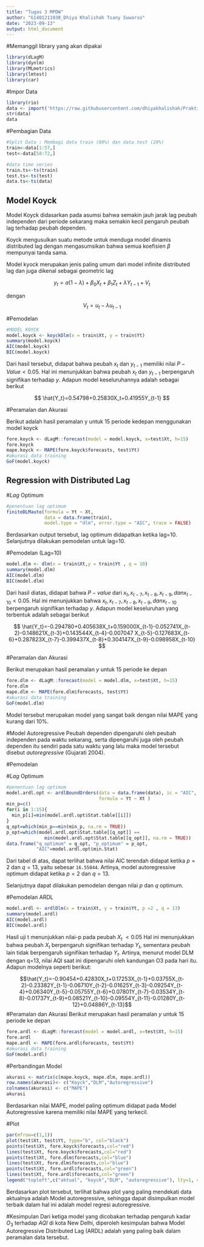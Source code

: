 ```yaml
---
title: "Tugas 3 MPDW"
author: "G1401211038_Dhiya Khalishah Tsany Suwarso"
date: "2023-09-13"
output: html_document
---
```


#Memanggil library yang akan dipakai
```r
library(dLagM)
library(dynlm)
library(MLmetrics)
library(lmtest)
library(car)
```

#Impor Data
```r
library(rio)
data <- import('https://raw.githubusercontent.com/dhiyakhalishah/PraktikumMPDW/main/Pertemuan%203/DataAsli_NewDelhi_Air_quality.csv')
str(data)
data
```

#Pembagian Data
```r
#Split Data : Membagi data train (80%) dan data test (20%)
train<-data[1:57,]
test<-data[58:72,]
```

```r
#data time series
train.ts<-ts(train)
test.ts<-ts(test)
data.ts<-ts(data)
```

## Model Koyck

Model Koyck didasarkan pada asumsi bahwa semakin jauh jarak lag peubah independen dari periode sekarang maka semakin kecil pengaruh peubah lag terhadap peubah dependen.

Koyck mengusulkan suatu metode untuk menduga model dinamis distributed lag dengan mengasumsikan bahwa semua koefisien $\beta$ mempunyai tanda sama.

Model kyock merupakan jenis paling umum dari model infinite distributed lag dan juga dikenal sebagai geometric lag

$$
y_t=a(1-\lambda)+\beta_0X_t+\beta_1Z_t+\lambda Y_{t-1}+V_t
$$

dengan $$V_t=u_t-\lambda u_{t-1}$$

#Pemodelan
```r
#MODEL KOYCK
model.koyck <- koyckDlm(x = train$Xt, y = train$Yt)
summary(model.koyck)
AIC(model.koyck)
BIC(model.koyck)
```
Dari hasil tersebut, didapat bahwa peubah $x_t$ dan $y_{t-1}$ memiliki nilai $P-Value<0.05$. Hal ini menunjukkan bahwa peubah $x_t$ dan $y_{t-1}$ berpengaruh signifikan terhadap $y$. Adapun model keseluruhannya adalah sebagai berikut

$$
\hat{Y_t}=0.54798+0.25830X_t+0.41955Y_{t-1}
$$

#Peramalan dan Akurasi

Berikut adalah hasil peramalan y untuk 15 periode kedepan menggunakan model koyck

```r
fore.koyck <- dLagM::forecast(model = model.koyck, x=test$Xt, h=15)
fore.koyck
mape.koyck <- MAPE(fore.koyck$forecasts, test$Yt)
#akurasi data training
GoF(model.koyck)
```

## Regression with Distributed Lag

#*Lag* Optimum
```r
#penentuan lag optimum 
finiteDLMauto(formula = Yt ~ Xt,
              data = data.frame(train), 
              model.type = "dlm", error.type = "AIC", trace = FALSE)
```

Berdasarkan output tersebut, lag optimum didapatkan ketika lag=10. Selanjutnya dilakukan pemodelan untuk lag=10.

#Pemodelan (Lag=10)
```r
model.dlm <- dlm(x = train$Xt,y = train$Yt , q = 10)
summary(model.dlm)
AIC(model.dlm)
BIC(model.dlm)
```

Dari hasil diatas, didapat bahwa $P-value$ dari $x_{t}, x_{t-7}, x_{t-8}, x_{t-9}, dan x_{t-10}<0.05$. Hal ini menunjukkan bahwa $x_{t}, x_{t-7}, x_{t-8}, x_{t-9}, dan x_{t-10}$ berpengaruh signifikan terhadap $y$. Adapun model keseluruhan yang terbentuk adalah sebagai berikut

$$
\hat{Y_t}=-0.294780+0.405638X_t+0.159000X_{t-1}-0.052741X_{t-2}-0.148621X_{t-3}+0.143544X_{t-4}-0.007047 X_{t-5}-0.127683X_{t-6}+0.287823X_{t-7}-0.399437X_{t-8}+0.304147X_{t-9}-0.098958X_{t-10}
$$

#Peramalan dan Akurasi

Berikut merupakan hasil peramalan $y$ untuk 15 periode ke depan
```r
fore.dlm <- dLagM::forecast(model = model.dlm, x=test$Xt, h=15)
fore.dlm
mape.dlm <- MAPE(fore.dlm$forecasts, test$Yt)
#akurasi data training
GoF(model.dlm)
```

Model tersebut merupakan model yang sangat baik dengan nilai MAPE yang kurang dari 10%.

#Model Autoregressive
Peubah dependen dipengaruhi oleh peubah independen pada waktu sekarang, serta dipengaruhi juga oleh peubah dependen itu sendiri pada satu waktu yang lalu maka model tersebut disebut *autoregressive* (Gujarati 2004).

#Pemodelan

#*Lag* Optimum
```r
#penentuan lag optimum
model.ardl.opt <- ardlBoundOrders(data = data.frame(data), ic = "AIC", 
                                  formula = Yt ~ Xt )
min_p=c()
for(i in 1:15){
  min_p[i]=min(model.ardl.opt$Stat.table[[i]])
}
q_opt=which(min_p==min(min_p, na.rm = TRUE))
p_opt=which(model.ardl.opt$Stat.table[[q_opt]] == 
              min(model.ardl.opt$Stat.table[[q_opt]], na.rm = TRUE))
data.frame("q_optimum" = q_opt, "p_optimum" = p_opt, 
           "AIC"=model.ardl.opt$min.Stat)
```

Dari tabel di atas, dapat terlihat bahwa nilai AIC terendah didapat ketika $p=2$ dan $q=13$, yaitu sebesar `16.55044`. Artinya, model autoregressive optimum didapat ketika $p=2$ dan $q=13$.

Selanjutnya dapat dilakukan pemodelan dengan nilai $p$ dan $q$ optimum.

#Pemodelan ARDL
```r
model.ardl <- ardlDlm(x = train$Xt, y = train$Yt, p =2 , q = 13)
summary(model.ardl)
AIC(model.ardl)
BIC(model.ardl)
```
Hasil uji t menunjukkan nilai-p pada peubah $X_{t}\ < 0.05$ Hal ini menunjukkan bahwa peubah $X_{t}$ berpengaruh signifikan terhadap $Y_t$, sementara peubah lain tidak berpengaruh signifikan terhadap $Y_t$. 
Artinya, menurut model DLM dengan q=13, nilai AQI saat ini dipengaruhi oleh kandungan O3 pada hari itu. 
Adapun modelnya seperti berikut:

$$\hat{Y_t}=-0.90454+0.42830X_t+0.17253X_{t-1}+0.03755X_{t-2}-0.23382Y_{t-1}-0.06710Y_{t-2}-0.01625Y_{t-3}-0.09254Y_{t-4}+0.06340Y_{t-5}-0.05755Y_{t-6}+0.07801Y_{t-7}-0.03534Y_{t-8}-0.01737Y_{t-9}+0.08521Y_{t-10}-0.09554Y_{t-11}-0.01280Y_{t-12}+0.04886Y_{t-13}$$
#Peramalan dan Akurasi
Berikut merupakan hasil peramalan $y$ untuk 15 periode ke depan

```r
fore.ardl <- dLagM::forecast(model = model.ardl, x=test$Xt, h=15)
fore.ardl
mape.ardl <- MAPE(fore.ardl$forecasts, test$Yt)
#akurasi data training
GoF(model.ardl)
```

#Perbandingan Model
```r
akurasi <- matrix(c(mape.koyck, mape.dlm, mape.ardl))
row.names(akurasi)<- c("Koyck","DLM","Autoregressive")
colnames(akurasi) <- c("MAPE")
akurasi
```
Berdasarkan nilai MAPE, model paling optimum didapat pada Model Autoregressive karena memiliki nilai MAPE yang terkecil.

#Plot
```r
par(mfrow=c(1,1))
plot(test$Xt, test$Yt, type="b", col="black")
points(test$Xt, fore.koyck$forecasts,col="red")
lines(test$Xt, fore.koyck$forecasts,col="red")
points(test$Xt, fore.dlm$forecasts,col="blue")
lines(test$Xt, fore.dlm$forecasts,col="blue")
points(test$Xt, fore.ardl$forecasts,col="green")
lines(test$Xt, fore.ardl$forecasts,col="green")
legend("topleft",c("aktual", "koyck","DLM", "autoregressive"), lty=1, col=c("black","red","blue","green"), cex=0.8)
```
Berdasarkan plot tersebut, terlihat bahwa plot yang paling mendekati data aktualnya adalah Model autoregressive, sehingga dapat disimpulkan model terbaik dalam hal ini adalah model regresi autoregressive.

#Kesimpulan
Dari ketiga model yang dicobakan terhadap pengaruh kadar $O_3$ terhadap $AQI$ di kota New Delhi, diperoleh kesimpulan bahwa Model Autoregressive Distributed Lag (ARDL) adalah yang paling baik dalam peramalan data tersebut.